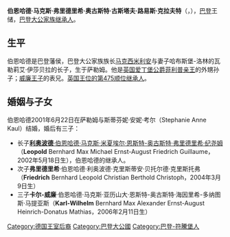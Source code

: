 {{blpunsourced|time=2014-03-21T14:34:16+00:00}}
{{copyedit|time=2014-03-21T14:34:16+00:00}}
{{Infobox_Person
| name           = 伯恩哈德·克拉夫特<br />Bernhard Kraft
|image= 
|box_width= 
| caption        = 
|occupation= 巴登王储
| job2           = 
| period         = 
|birth_name= 
| other_names    = 
| foreign_names  = 
| english_names  = 
| sex            = 
|birth_date= {{Birth date and age|1970|5|27}}
|birth_place= {{FRG}}[[巴登-符腾堡州|巴登-符腾堡州]]塞勒姆
|death_date= <!-- {{Death date and age|YYYY|MM|DD|YYYY|MM|DD}}（死亡在前，出生在後） -->
|death_place= 
| nationality    = 
| residence      = 
|language= 
| height         = 
| weight         = 
| party          = 
| religion       = 
| spouse         = 
| parents        = 
| relatives      = [[威廉王子_(劍橋公爵)|威廉王子]]<br />[[菲利普亲王_(爱丁堡公爵)|菲利普亲王]]
|education= 
| past           = 
| work           = 
|awards= 
}}
'''伯恩哈德·马克斯·弗里德里希·奥古斯特·古斯塔夫·路易斯·克拉夫特'''（{{lang-de|'''Bernhard Max Friedrich August Gustav Louis Kraft'''}}，{{bd|1970年|5月27日|catIdx=M}}），[[巴登|巴登]]王储，[[巴登统治者列表|巴登大公家族继承人]]。

== 生平 ==
伯恩哈德是巴登藩侯，巴登大公家族族长[[馬克西米利安·安德烈阿斯_(巴登)|马克西米利安]]与妻子哈布斯堡-洛林的瓦勒莉艾·伊莎贝拉的长子，生于萨勒姆。他是[[英国|英国]][[爱丁堡公爵|爱丁堡公爵]][[菲利普亲王_(爱丁堡公爵)|菲利普亲王]]的外甥孙子；[[威廉王子_(劍橋公爵)|威廉王子]]的表兄。[[英国王位继承|英国王位的第475顺位继承人]]。

== 婚姻与子女 ==
伯恩哈德2001年6月22日在萨勒姆与斯蒂芬妮·安妮·考尔（Stephanie Anne Kaul）结婚，婚后有三子：
* 长子[[利奥波德_(巴登王子)|'''利奥波德'''·伯恩哈德·马克斯·米夏埃尔·恩斯特-奥古斯特·弗里德里希·纪尧姆]]（'''Leopold''' Bernhard Max Michael Ernst-August Friedrich Guillaume，2002年5月18日生），伯恩哈德的继承人。
* 次子'''弗里德里希'''·伯恩哈德·利奥波德·克里斯蒂安·贝托尔德·克里斯托弗（'''Friedrich''' Bernhard Leopold Christian Berthold Christoph，2004年3月9日生）
* 三子'''卡尔-威廉'''·伯恩哈德·马克斯·亚历山大·恩斯特-奥古斯特·海因里希-多纳图斯·马提亚斯（'''Karl-Wilhelm''' Bernhard Max Alexander Ernst-August Heinrich-Donatus Mathias，2006年2月11日生）

{{Authority control}}
[[Category:德国王室后裔|Category:德国王室后裔]]
[[Category:巴登大公國|Category:巴登大公國]]
[[Category:巴登-符騰堡人|Category:巴登-符騰堡人]]